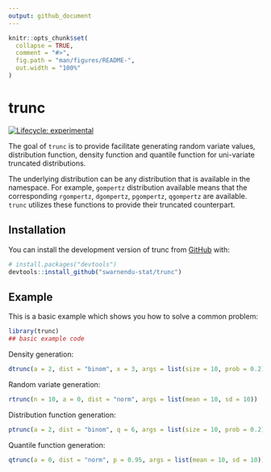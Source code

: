```yaml
---
output: github_document
---
```


<!-- README.md is generated from README.Rmd. Please edit that file -->

```r
knitr::opts_chunk$set(
  collapse = TRUE,
  comment = "#>",
  fig.path = "man/figures/README-",
  out.width = "100%"
)
```

# trunc

<!-- badges: start -->
[![Lifecycle: experimental](https://img.shields.io/badge/lifecycle-experimental-orange.svg)](https://lifecycle.r-lib.org/articles/stages.html#experimental)
<!-- badges: end -->

The goal of `trunc` is to provide facilitate generating random variate values, distribution function, density function and quantile function for uni-variate truncated distributions.

The underlying distribution can be any distribution that is available in the namespace. For example, `gompertz` distribution available means that the corresponding `rgompertz`, `dgompertz`, `pgompertz`, `qgompertz` are available. `trunc` utilizes these functions to provide their truncated counterpart.

## Installation

You can install the development version of trunc from [GitHub](https://github.com/) with:

``` r
# install.packages("devtools")
devtools::install_github("swarnendu-stat/trunc")
```

## Example

This is a basic example which shows you how to solve a common problem:

```r
library(trunc)
## basic example code
```

Density generation:
```r
dtrunc(a = 2, dist = "binom", x = 3, args = list(size = 10, prob = 0.2))
```

Random variate generation:
```r
rtrunc(n = 10, a = 0, dist = "norm", args = list(mean = 10, sd = 10))
```

Distribution function generation:
```r
ptrunc(a = 2, dist = "binom", q = 6, args = list(size = 10, prob = 0.2))
```

Quantile function generation:
```r
qtrunc(a = 0, dist = "norm", p = 0.95, args = list(mean = 10, sd = 10))
```
